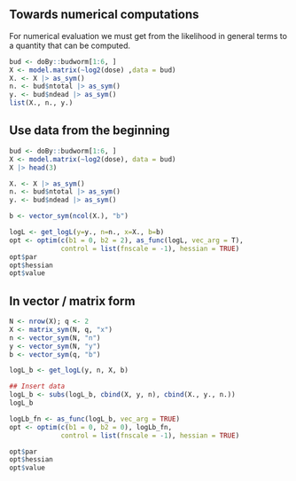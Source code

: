 





## Towards numerical computations

For numerical evaluation we must get from the likelihood in general
terms to a quantity that can be computed.

```r
bud <- doBy::budworm[1:6, ]
X <- model.matrix(~log2(dose) ,data = bud)
X. <- X |> as_sym()
n. <- bud$ntotal |> as_sym()
y. <- bud$ndead |> as_sym()
list(X., n., y.)
```


## Use data from the beginning
```r
bud <- doBy::budworm[1:6, ]
X <- model.matrix(~log2(dose), data = bud)
X |> head(3)
```

```r
X. <- X |> as_sym()
n. <- bud$ntotal |> as_sym()
y. <- bud$ndead |> as_sym()

b <- vector_sym(ncol(X.), "b")
```

```r
logL <- get_logL(y=y., n=n., x=X., b=b)
opt <- optim(c(b1 = 0, b2 = 2), as_func(logL, vec_arg = T),
             control = list(fnscale = -1), hessian = TRUE)
opt$par
opt$hessian
opt$value
```


## In vector / matrix form

```r
N <- nrow(X); q <- 2
X <- matrix_sym(N, q, "x")
n <- vector_sym(N, "n")
y <- vector_sym(N, "y")
b <- vector_sym(q, "b")
```

```r
logL_b <- get_logL(y, n, X, b)
```

```r
## Insert data
logL_b <- subs(logL_b, cbind(X, y, n), cbind(X., y., n.))
logL_b

logLb_fn <- as_func(logL_b, vec_arg = TRUE)
opt <- optim(c(b1 = 0, b2 = 0), logLb_fn, 
             control = list(fnscale = -1), hessian = TRUE)

opt$par
opt$hessian
opt$value
```

